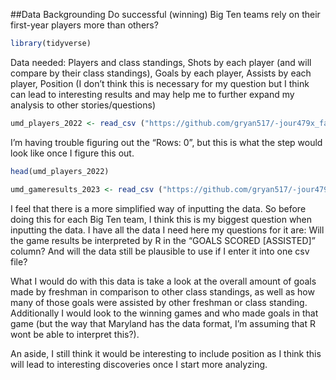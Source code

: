 ##Data Backgrounding 
Do successful (winning) Big Ten teams rely on their first-year players more than others? 

```r
library(tidyverse)
```

Data needed: Players and class standings, Shots by each player (and will compare by their class standings), Goals by each player, Assists by each player, Position (I don't think this is necessary for my question but I think can lead to interesting results and may help me to further expand my analysis to other stories/questions)

```r
umd_players_2022 <- read_csv ("https://github.com/gryan517/-jour479x_fall_2023/blob/main/data/umd_2022_player_stats.csv")
```

I'm having trouble figuring out the "Rows: 0", but this is what the step would look like once I figure this out.

```r
head(umd_players_2022)
```

```r
umd_gameresults_2023 <- read_csv ("https://github.com/gryan517/-jour479x_fall_2023/blob/7cb7b8612eb310502f086ea26d3032c20871c854/data/umd_2022_gameresults.csv")
```
I feel that there is a more simplified way of inputting the data. So before doing this for each Big Ten team, I think this is my biggest question when inputting the data. I have all the data I need here my questions for it are: Will the game results be interpreted by R in the "GOALS SCORED [ASSISTED]" column? And will the data still be plausible to use if I enter it into one csv file?

What I would do with this data is take a look at the overall amount of goals made by freshman in comparison to other class standings, as well as how many of those goals were assisted by other freshman or class standing. Additionally I would look to the winning games and who made goals in that game (but the way that Maryland has the data format, I'm assuming that R wont be able to interpret this?). 

An aside, I still think it would be interesting to include position as I think this will lead to interesting discoveries once I start more analyzing.
